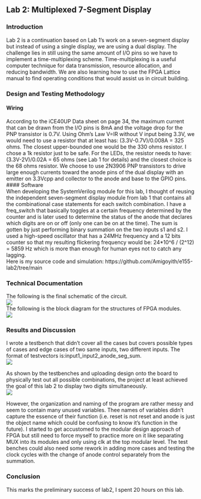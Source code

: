 ## **Lab 2: Multiplexed 7-Segment Display**

### **Introduction** <br>

Lab 2 is a continuation based on Lab 1's work on a seven-segment display but instead of using a single display, we are using a dual display. The challenge lies in still using the same amount of I/O pins so we have to implement a time-multiplexing scheme. Time-multiplexing is a useful computer technique for data transmission, resource allocation, and reducing bandwidth. We are also learning how to use the FPGA Lattice manual to find operating conditions that would assist us in circuit building. <br>

### **Design and Testing Methodology**<br>
#### Wiring<br>
According to the iCE40UP Data sheet on page 34, the maximum current that can be drawn from the I/O pins is 8mA and the voltage drop for the PNP transistor is 0.7V. Using Ohm's Law V=IR without V input being 3.3V, we would need to use a resistor that at least has: (3.3V-0.7V)/0.008A = 325 ohms. The closest upper-bounded one would be the 330 ohms resistor. I chose a 1k resistor just to be safe. For the LEDs, the resistor needs to have: (3.3V-2V)/0.02A = 65 ohms (see Lab 1 for details) and the closest choice is the 68 ohms resistor. We choose to use 2N3906 PNP transistors to drive large enough currents toward the anode pins of the dual display with an emitter on 3.3Vcpp and collector to the anode and base to the GPIO pins. <br>
#### Software<br>
When developing the SystemVerilog module for this lab, I thought of reusing the independent seven-segment display module from lab 1 that contains all the combinational case statements for each switch combination. I have a freq_switch that basically toggles at a certain frequency determined by the counter and is later used to determine the status of the anode that declares which digits are on or off (only one can be on at the time). The sum is gotten by just performing binary summation on the two inputs s1 and s2. I used a high-speed oscillator that has a 24MHz frequency and a 12 bits counter so that my resulting flickering frequency would be: 24*10^6 / (2^12) = 5859 Hz which is more than enough for human eyes not to catch any lagging.<br>
Here is my source code and simulation: https://github.com/Amigoyith/e155-lab2/tree/main<br>

### **Technical Documentation**<br>
The following is the final schematic of the circuit.<br>
![](images\lab2schematics.jpg)<br>
The following is the block diagram for the structures of FPGA modules. <br>
![](images\lab2blockdiagram.jpg)<br>

### **Results and Discussion**<br>
I wrote a testbench that didn't cover all the cases but covers possible types of cases and edge cases of two same inputs, two different inputs. The format of testvectors is:input1_input2_anode_seg_sum.<br>
![](images\lab2_AL_tb.jpg)<br>


As shown by the testbenches and uploading design onto the board to physically test out all possible combinations, the project at least achieved the goal of this lab 2 to display two digits simultaneously. <br>
![](images\lab2baord.jpg)<br>

However, the organization and naming of the program are rather messy and seem to contain many unused variables. Thee names of variables didn't capture the essence of their function (i.e. reset is not reset and anode is just the object name which could be confusing to know it's function in the future). I started to get accustomed to the modular design approach of FPGA but still need to force myself to practice more on it like separating MUX into its modules and only using clk at the top modular level. The test benches could also need some rework in adding more cases and testing the clock cycles with the change of anode control separately from the summation. <br>

### **Conclusion**<br>
This marks the preliminary success of lab2, I spent 20 hours on this lab.


